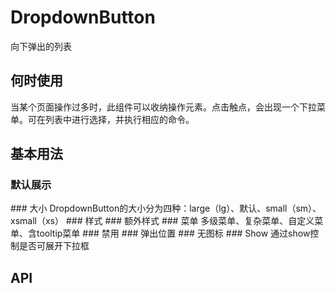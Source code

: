 

<Meta of={DropdownButtonStories} />

# DropdownButton
向下弹出的列表

## 何时使用
当某个页面操作过多时，此组件可以收纳操作元素。点击触点，会出现一个下拉菜单。可在列表中进行选择，并执行相应的命令。

## 基本用法
### 默认展示
<Canvas of={DropdownButtonStories.Basic}/>
### 大小
DropdownButton的大小分为四种：large（lg）、默认、small（sm）、xsmall（xs）
<Canvas of={DropdownButtonStories.Size}/>
### 样式
<Canvas of={DropdownButtonStories.Style}/>
### 额外样式
<Canvas of={DropdownButtonStories.Modifier}/>
### 菜单
多级菜单、复杂菜单、自定义菜单、含tooltip菜单
<Canvas of={DropdownButtonStories.Menu}/>
### 禁用
<Canvas of={DropdownButtonStories.Disabled}/>
### 弹出位置
<Canvas of={DropdownButtonStories.DropUp}/>
### 无图标
<Canvas of={DropdownButtonStories.NoCaret}/>
### Show
通过show控制是否可展开下拉框
<Canvas of={DropdownButtonStories.Show}/>



## API
<ArgTypes />